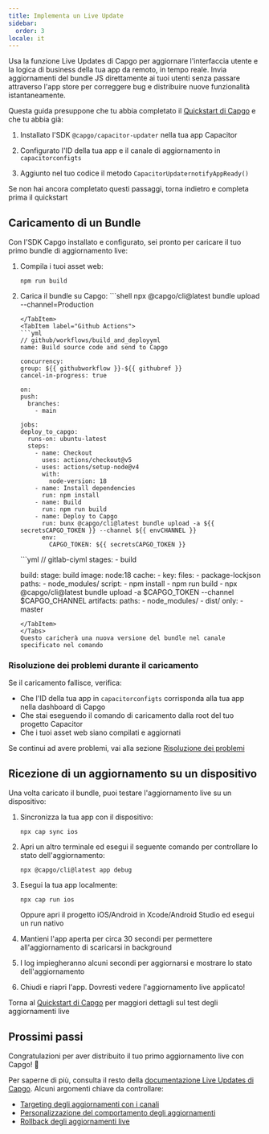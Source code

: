 ```yaml
---
title: Implementa un Live Update
sidebar:
  order: 3
locale: it
---
```



Usa la funzione Live Updates di Capgo per aggiornare l'interfaccia utente e la logica di business della tua app da remoto, in tempo reale. Invia aggiornamenti del bundle JS direttamente ai tuoi utenti senza passare attraverso l'app store per correggere bug e distribuire nuove funzionalità istantaneamente.

Questa guida presuppone che tu abbia completato il [Quickstart di Capgo](/docs/getting-started/quickstart) e che tu abbia già:

<Steps>

1. Installato l'SDK `@capgo/capacitor-updater` nella tua app Capacitor

2. Configurato l'ID della tua app e il canale di aggiornamento in `capacitorconfigts`

3. Aggiunto nel tuo codice il metodo `CapacitorUpdaternotifyAppReady()`

</Steps>

Se non hai ancora completato questi passaggi, torna indietro e completa prima il quickstart

<LinkCard href="/docs/getting-started/add-an-app/" title="Aggiungi un'app" description="Aggiungi un'app al tuo account Capgo e installa il plugin nella tua app" />

## Caricamento di un Bundle

Con l'SDK Capgo installato e configurato, sei pronto per caricare il tuo primo bundle di aggiornamento live:

1. Compila i tuoi asset web:
   ```shell
   npm run build
   ```

2. Carica il bundle su Capgo:
    <Tabs>
      <TabItem label="Console">
        ```shell
      npx @capgo/cli@latest bundle upload --channel=Production
      ```
      </TabItem>
      <TabItem label="Github Actions">
      ```yml
      // github/workflows/build_and_deployyml
    name: Build source code and send to Capgo

    concurrency:
      group: ${{ githubworkflow }}-${{ githubref }}
      cancel-in-progress: true

    on:
      push:
        branches:
          - main

    jobs:
      deploy_to_capgo:
        runs-on: ubuntu-latest
        steps:
          - name: Checkout
            uses: actions/checkout@v5
          - uses: actions/setup-node@v4
            with:
              node-version: 18
          - name: Install dependencies
            run: npm install
          - name: Build
            run: npm run build
          - name: Deploy to Capgo
            run: bunx @capgo/cli@latest bundle upload -a ${{ secretsCAPGO_TOKEN }} --channel ${{ envCHANNEL }}
            env:
              CAPGO_TOKEN: ${{ secretsCAPGO_TOKEN }}
      ```
      </TabItem>
      <TabItem label="Gitlab">
      ```yml
      // gitlab-ciyml
      stages:
        - build

      build:
        stage: build
        image: node:18
        cache:
          - key:
              files:
                - package-lockjson
            paths:
              - node_modules/
        script:
          - npm install
          - npm run build
          - npx @capgo/cli@latest bundle upload -a $CAPGO_TOKEN --channel $CAPGO_CHANNEL
        artifacts:
          paths:
            - node_modules/
            - dist/
        only:
          - master
      ```
      </TabItem>
    </Tabs>
   Questo caricherà una nuova versione del bundle nel canale specificato nel comando

### Risoluzione dei problemi durante il caricamento

Se il caricamento fallisce, verifica:
- Che l'ID della tua app in `capacitorconfigts` corrisponda alla tua app nella dashboard di Capgo
- Che stai eseguendo il comando di caricamento dalla root del tuo progetto Capacitor
- Che i tuoi asset web siano compilati e aggiornati

Se continui ad avere problemi, vai alla sezione [Risoluzione dei problemi](/docs/getting-started/troubleshooting/)

## Ricezione di un aggiornamento su un dispositivo

Una volta caricato il bundle, puoi testare l'aggiornamento live su un dispositivo:

1. Sincronizza la tua app con il dispositivo:
   ```shell
   npx cap sync ios
   ```

2. Apri un altro terminale ed esegui il seguente comando per controllare lo stato dell'aggiornamento:
   ```shell
   npx @capgo/cli@latest app debug
   ```

3. Esegui la tua app localmente:
   ```shell
   npx cap run ios
   ```
   Oppure apri il progetto iOS/Android in Xcode/Android Studio ed esegui un run nativo

4. Mantieni l'app aperta per circa 30 secondi per permettere all'aggiornamento di scaricarsi in background

5. I log impiegheranno alcuni secondi per aggiornarsi e mostrare lo stato dell'aggiornamento

6. Chiudi e riapri l'app. Dovresti vedere l'aggiornamento live applicato!

Torna al [Quickstart di Capgo](/docs/getting-started/quickstart#receiving-a-live-update-on-a-device) per maggiori dettagli sul test degli aggiornamenti live

## Prossimi passi

Congratulazioni per aver distribuito il tuo primo aggiornamento live con Capgo! 🎉

Per saperne di più, consulta il resto della [documentazione Live Updates di Capgo](/docs/live-updates). Alcuni argomenti chiave da controllare:
- [Targeting degli aggiornamenti con i canali](/docs/live-updates/channels)
- [Personalizzazione del comportamento degli aggiornamenti](/docs/live-updates/update-behavior)
- [Rollback degli aggiornamenti live](/docs/live-updates/rollbacks)
